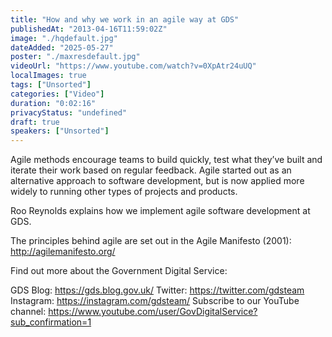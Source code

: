 ```yaml
---
title: "How and why we work in an agile way at GDS"
publishedAt: "2013-04-16T11:59:02Z"
image: "./hqdefault.jpg"
dateAdded: "2025-05-27"
poster: "./maxresdefault.jpg"
videoUrl: "https://www.youtube.com/watch?v=0XpAtr24uUQ"
localImages: true
tags: ["Unsorted"]
categories: ["Video"]
duration: "0:02:16"
privacyStatus: "undefined"
draft: true
speakers: ["Unsorted"]
---
```

Agile methods encourage teams to build quickly, test what they’ve built and iterate their work based on regular feedback. Agile started out as an alternative approach to software development, but is now applied more widely to running other types of projects and products.

Roo Reynolds explains how we implement agile software development at GDS.

The principles behind agile are set out in the Agile Manifesto (2001):
http://agilemanifesto.org/

Find out more about the Government Digital Service:

GDS Blog: https://gds.blog.gov.uk/
Twitter: https://twitter.com/gdsteam 
Instagram: https://instagram.com/gdsteam/ 
Subscribe to our YouTube channel: 
https://www.youtube.com/user/GovDigitalService?sub_confirmation=1
